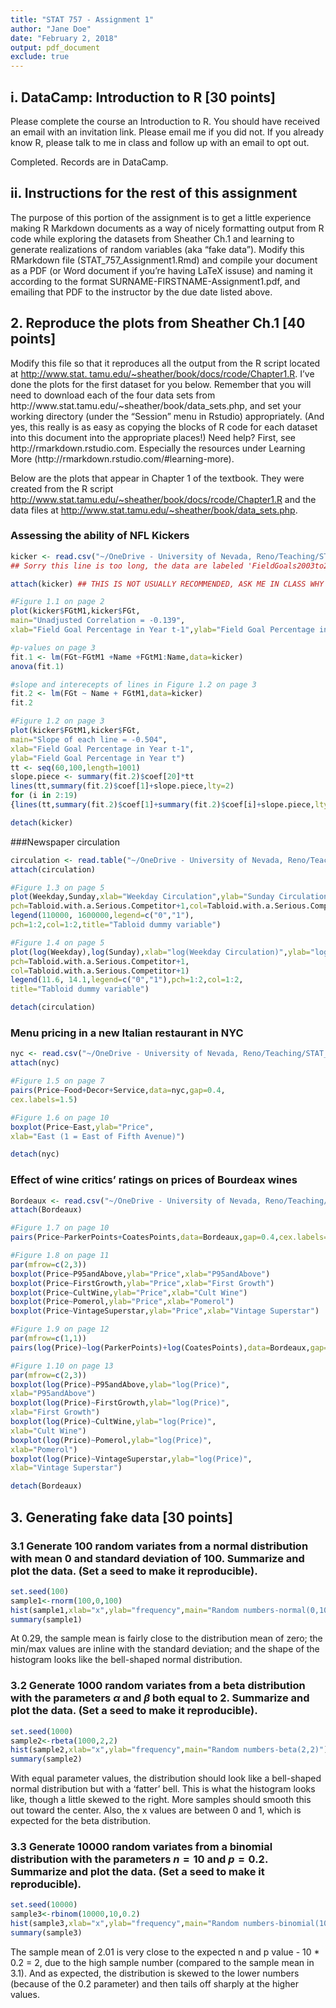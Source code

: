 ---
title: "STAT 757 - Assignment 1"
author: "Jane Doe"
date: "February 2, 2018"
output: pdf_document
exclude: true
---

## i. DataCamp: Introduction to R [30 points]
Please complete the course an Introduction to R. You should have received an email with an invitation link. Please email me if you did not. If you already know R, please talk to me in class and follow up with an email to opt out. 

Completed. Records are in DataCamp.


## ii. Instructions for the rest of this assignment
The purpose of this portion of the assignment is to get a little experience making R Markdown documents as a way of nicely
formatting output from R code while exploring the datasets from Sheather Ch.1 and learning to generate realizations of random variables (aka "fake data"). Modify this RMarkdown file (STAT_757_Assignment1.Rmd) and compile your document as a PDF (or Word document if you're having LaTeX issuse) and naming it according to
the format SURNAME-FIRSTNAME-Assignment1.pdf, and emailing that PDF to the instructor by the due date listed above.

## 2. Reproduce the plots from Sheather Ch.1 [40 points]

Modify this file so that it reproduces all the output from the R script located at [http://www.stat.
tamu.edu/~sheather/book/docs/rcode/Chapter1.R](http://www.stat.
tamu.edu/~sheather/book/docs/rcode/Chapter1.R). I’ve done the plots for the first dataset for you below. Remember that you will need to
download each of the four data sets from http://www.stat.tamu.edu/~sheather/book/data_sets.php, and set
your working directory (under the “Session” menu in Rstudio) appropriately. (And yes, this really is as easy
as copying the blocks of R code for each dataset into this document into the appropriate places!)
Need help? First, see http://rmarkdown.rstudio.com. Especially the resources under Learning More
(http://rmarkdown.rstudio.com/#learning-more). 

Below are the plots that appear in Chapter 1 of the textbook. They were created from the R script <http://www.stat.tamu.edu/~sheather/book/docs/rcode/Chapter1.R> and the data files at <http://www.stat.tamu.edu/~sheather/book/data_sets.php>.

### Assessing the ability of NFL Kickers
```{r}

kicker <- read.csv("~/OneDrive - University of Nevada, Reno/Teaching/STAT_757/Sheather_data/Data/FieldGoals2003to2006.csv",header=T) ## adjust this as needed.
## Sorry this line is too long, the data are labeled 'FieldGoals2003to2006.csv'

attach(kicker) ## THIS IS NOT USUALLY RECOMMENDED, ASK ME IN CLASS WHY NOT.

#Figure 1.1 on page 2
plot(kicker$FGtM1,kicker$FGt,
main="Unadjusted Correlation = -0.139",
xlab="Field Goal Percentage in Year t-1",ylab="Field Goal Percentage in Year t")

#p-values on page 3
fit.1 <- lm(FGt~FGtM1 +Name +FGtM1:Name,data=kicker)
anova(fit.1)

#slope and interecepts of lines in Figure 1.2 on page 3
fit.2 <- lm(FGt ~ Name + FGtM1,data=kicker)
fit.2

#Figure 1.2 on page 3
plot(kicker$FGtM1,kicker$FGt,
main="Slope of each line = -0.504",
xlab="Field Goal Percentage in Year t-1",
ylab="Field Goal Percentage in Year t")
tt <- seq(60,100,length=1001)
slope.piece <- summary(fit.2)$coef[20]*tt
lines(tt,summary(fit.2)$coef[1]+slope.piece,lty=2)
for (i in 2:19)
{lines(tt,summary(fit.2)$coef[1]+summary(fit.2)$coef[i]+slope.piece,lty=2)}

detach(kicker)

```

###Newspaper circulation
```{r}

circulation <- read.table("~/OneDrive - University of Nevada, Reno/Teaching/STAT_757/Sheather_data/Data/circulation.txt", header=TRUE, sep="\t")
attach(circulation)

#Figure 1.3 on page 5
plot(Weekday,Sunday,xlab="Weekday Circulation",ylab="Sunday Circulation",
pch=Tabloid.with.a.Serious.Competitor+1,col=Tabloid.with.a.Serious.Competitor+1)
legend(110000, 1600000,legend=c("0","1"),
pch=1:2,col=1:2,title="Tabloid dummy variable")

#Figure 1.4 on page 5
plot(log(Weekday),log(Sunday),xlab="log(Weekday Circulation)",ylab="log(Sunday Circulation)",
pch=Tabloid.with.a.Serious.Competitor+1,
col=Tabloid.with.a.Serious.Competitor+1)
legend(11.6, 14.1,legend=c("0","1"),pch=1:2,col=1:2,
title="Tabloid dummy variable")

detach(circulation)

```

### Menu pricing in a new Italian restaurant in NYC
```{r}

nyc <- read.csv("~/OneDrive - University of Nevada, Reno/Teaching/STAT_757/Sheather_data/Data/nyc.csv",header=TRUE)
attach(nyc)

#Figure 1.5 on page 7
pairs(Price~Food+Decor+Service,data=nyc,gap=0.4,
cex.labels=1.5)

#Figure 1.6 on page 10
boxplot(Price~East,ylab="Price",
xlab="East (1 = East of Fifth Avenue)")

detach(nyc)

```

### Effect of wine critics' ratings on prices of Bourdeax wines
```{r}

Bordeaux <- read.csv("~/OneDrive - University of Nevada, Reno/Teaching/STAT_757/Sheather_data/Data/Bordeaux.csv", header=TRUE)
attach(Bordeaux)

#Figure 1.7 on page 10
pairs(Price~ParkerPoints+CoatesPoints,data=Bordeaux,gap=0.4,cex.labels=1.5)

#Figure 1.8 on page 11
par(mfrow=c(2,3))
boxplot(Price~P95andAbove,ylab="Price",xlab="P95andAbove")
boxplot(Price~FirstGrowth,ylab="Price",xlab="First Growth")
boxplot(Price~CultWine,ylab="Price",xlab="Cult Wine")
boxplot(Price~Pomerol,ylab="Price",xlab="Pomerol")
boxplot(Price~VintageSuperstar,ylab="Price",xlab="Vintage Superstar")

#Figure 1.9 on page 12
par(mfrow=c(1,1))
pairs(log(Price)~log(ParkerPoints)+log(CoatesPoints),data=Bordeaux,gap=0.4,cex.labels=1.5)

#Figure 1.10 on page 13
par(mfrow=c(2,3))
boxplot(log(Price)~P95andAbove,ylab="log(Price)",
xlab="P95andAbove")
boxplot(log(Price)~FirstGrowth,ylab="log(Price)",
xlab="First Growth")
boxplot(log(Price)~CultWine,ylab="log(Price)",
xlab="Cult Wine")
boxplot(log(Price)~Pomerol,ylab="log(Price)",
xlab="Pomerol")
boxplot(log(Price)~VintageSuperstar,ylab="log(Price)",
xlab="Vintage Superstar")

detach(Bordeaux)

```


## 3. Generating fake data [30 points]

### 3.1 Generate 100 random variates from a normal distribution with mean 0 and standard deviation of 100. Summarize and plot the data. (Set a seed to make it reproducible).

```{r 3.1}
set.seed(100)
sample1<-rnorm(100,0,100)
hist(sample1,xlab="x",ylab="frequency",main="Random numbers-normal(0,100)")
summary(sample1)
```

At 0.29, the sample mean is fairly close to the distribution mean of zero; the min/max values are inline with the standard deviation; and the shape of the histogram looks like the bell-shaped normal distribution.


### 3.2 Generate 1000 random variates from a beta distribution with the parameters $\alpha$ and $\beta$ both equal to 2. Summarize and plot the data. (Set a seed to make it reproducible).

```{r 3.2}
set.seed(1000)
sample2<-rbeta(1000,2,2)
hist(sample2,xlab="x",ylab="frequency",main="Random numbers-beta(2,2)")
summary(sample2)
```

With equal parameter values, the distribution should look like a bell-shaped normal distribution but with a 'fatter' bell. This is what the histogram looks like, though a little skewed to the right. More samples should smooth this out toward the center. Also, the x values are between 0 and 1, which is expected for the beta distribution.


### 3.3 Generate 10000 random variates from a binomial distribution with the parameters $n=10$ and $p=0.2$. Summarize and plot the data. (Set a seed to make it reproducible).

```{r 3.3}
set.seed(10000)
sample3<-rbinom(10000,10,0.2)
hist(sample3,xlab="x",ylab="frequency",main="Random numbers-binomial(10,0.2)")
summary(sample3)
```

The sample mean of 2.01 is very close to the expected n and p value - 10 * 0.2 = 2, due to the high sample number (compared to the sample mean in 3.1). And as expected, the distribution is skewed to the lower numbers (because of the 0.2 parameter) and then tails off sharply at the higher values.
